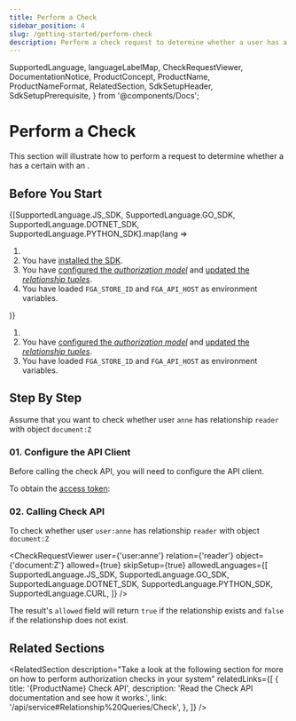 ```yaml
---
title: Perform a Check
sidebar_position: 4
slug: /getting-started/perform-check
description: Perform a check request to determine whether a user has a certain relationship with an object.
---
```


  SupportedLanguage,
  languageLabelMap,
  CheckRequestViewer,
  DocumentationNotice,
  ProductConcept,
  ProductName,
  ProductNameFormat,
  RelatedSection,
  SdkSetupHeader,
  SdkSetupPrerequisite,
} from '@components/Docs';

# Perform a Check

<DocumentationNotice />

This section will illustrate how to perform a <ProductConcept section="what-is-a-check-request" linkName="check" /> request to determine whether a <ProductConcept section="what-is-a-user" linkName="user" /> has a certain <ProductConcept section="what-is-a-relationship" linkName="relationship" /> with an <ProductConcept section="what-is-an-object" linkName="object" />.

## Before You Start

<Tabs groupId="languages">
{[SupportedLanguage.JS_SDK, SupportedLanguage.GO_SDK, SupportedLanguage.DOTNET_SDK, SupportedLanguage.PYTHON_SDK].map(lang =>
<TabItem value={lang} label={languageLabelMap.get(lang)}>

1. <SdkSetupPrerequisite />
2. You have [installed the SDK](./install-sdk.mdx).
3. You have [configured the _authorization model_](./configure-model.mdx) and [updated the _relationship tuples_](./update-tuples.mdx).
4. You have loaded `FGA_STORE_ID` and `FGA_API_HOST` as environment variables.

</TabItem>
)}
<TabItem value={SupportedLanguage.CURL} label={languageLabelMap.get(SupportedLanguage.CURL)}>

1. <SdkSetupPrerequisite />
2. You have [configured the _authorization model_](./configure-model.mdx) and [updated the _relationship tuples_](./update-tuples.mdx).
3. You have loaded `FGA_STORE_ID` and `FGA_API_HOST` as environment variables.

</TabItem>
</Tabs>

## Step By Step

Assume that you want to check whether user `anne` has relationship `reader` with object `document:Z`

### 01. Configure the <ProductName format={ProductNameFormat.ShortForm}/> API Client

Before calling the check API, you will need to configure the API client.

<Tabs groupId="languages">
<TabItem value={SupportedLanguage.JS_SDK} label={languageLabelMap.get(SupportedLanguage.JS_SDK)}>

<SdkSetupHeader lang={SupportedLanguage.JS_SDK} />

</TabItem>
<TabItem value={SupportedLanguage.GO_SDK} label={languageLabelMap.get(SupportedLanguage.GO_SDK)}>

<SdkSetupHeader lang={SupportedLanguage.GO_SDK} />

</TabItem>
<TabItem value={SupportedLanguage.DOTNET_SDK} label={languageLabelMap.get(SupportedLanguage.DOTNET_SDK)}>

<SdkSetupHeader lang={SupportedLanguage.DOTNET_SDK} />

</TabItem>
<TabItem value={SupportedLanguage.PYTHON_SDK} label={languageLabelMap.get(SupportedLanguage.PYTHON_SDK)}>

<SdkSetupHeader lang={SupportedLanguage.PYTHON_SDK} />

</TabItem>
<TabItem value={SupportedLanguage.CURL} label={languageLabelMap.get(SupportedLanguage.CURL)}>

To obtain the [access token](https://auth0.com/docs/get-started/authentication-and-authorization-flow/call-your-api-using-the-client-credentials-flow):

<SdkSetupHeader lang={SupportedLanguage.CURL} />

</TabItem>
</Tabs>

### 02. Calling Check API

To check whether user `user:anne` has relationship `reader` with object `document:Z`

<CheckRequestViewer
  user={'user:anne'}
  relation={'reader'}
  object={'document:Z'}
  allowed={true}
  skipSetup={true}
  allowedLanguages={[
    SupportedLanguage.JS_SDK,
    SupportedLanguage.GO_SDK,
    SupportedLanguage.DOTNET_SDK,
    SupportedLanguage.PYTHON_SDK,
    SupportedLanguage.CURL,
  ]}
/>

The result's `allowed` field will return `true` if the relationship exists and `false` if the relationship does not exist.

## Related Sections

<RelatedSection
  description="Take a look at the following section for more on how to perform authorization checks in your system"
  relatedLinks={[
    {
      title: '{ProductName} Check API',
      description: 'Read the Check API documentation and see how it works.',
      link: '/api/service#Relationship%20Queries/Check',
    },
  ]}
/>